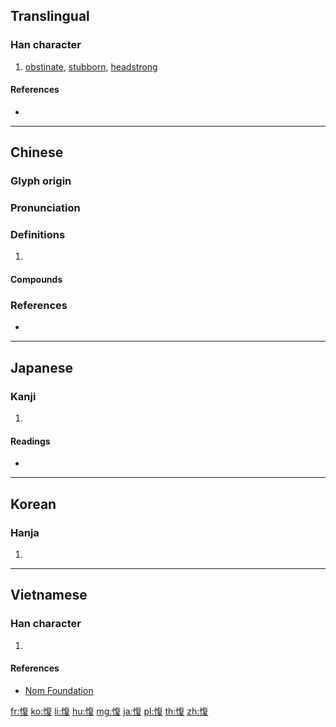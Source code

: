 ==Translingual==

===Han character===
{{Han char|rn=61|rad=心|as=09|sn=12|four=98047|canj=POAE|ids=⿰忄复}}

# [[obstinate]], [[stubborn]], [[headstrong]]

====References====
* {{Han ref|kx=0394.210|dkj=10920|dj=0730.270|hdz=42329.060|uh=610E|ud=24846|bh=B470|bd=46192}}

----

==Chinese==
{{zh-forms}}

===Glyph origin===
{{Han etym}}

===Pronunciation===
{{zh-pron
|m=bì
|c=bik1,fuk1
|mn=pe̍k
|mc=y
|oc=y
|cat=
}}

===Definitions===
{{zh-hanzi}}

# {{rfdef|zh}}

====Compounds====
{{zh-der|剛愎|愎諫|剛愎不仁|剛愎性成|愎戾|剛愎自用|狠愎自用}}

===References===
* {{R:yue:Hanzi}}

----

==Japanese==

===Kanji===
{{ja-kanji|grade=|rs=心09}}

# {{defn|lang=ja|sort=心09}}

====Readings====
* {{ja-readings|on=[[ひょく]] (hyoku), [[ひき]] (hiki), [[ふく]] (fuku)|kun=[[もとる]] (motoru)}}

----

==Korean==

===Hanja===
{{ko-hanja|hangeul=퍅|eumhun=|rv=pyak|mr=p'yak|y=phyak}}

# {{defn|lang=ko|sort=心09}}

----

==Vietnamese==

===Han character===
{{vi-readings|rs=心09|hanviet=[[phục]], [[phức]]}}

# {{defn|lang=vi|sort=心09}}

====References====
* [http://nomfoundation.org/common/nom_details.php?codepoint=610e Nom Foundation]

[[fr:愎]]
[[ko:愎]]
[[li:愎]]
[[hu:愎]]
[[mg:愎]]
[[ja:愎]]
[[pl:愎]]
[[th:愎]]
[[zh:愎]]